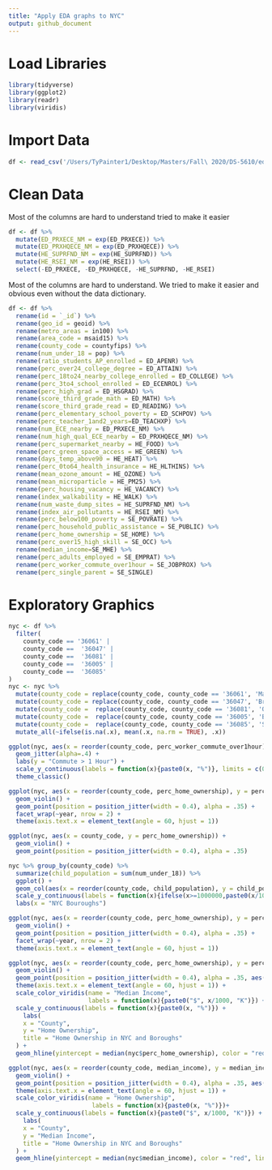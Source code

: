 ```yaml
---
title: "Apply EDA graphs to NYC"
output: github_document
---
```


# Load Libraries
```r
library(tidyverse)
library(ggplot2)
library(readr)
library(viridis)
```

# Import Data

```r
df <- read_csv('/Users/TyPainter1/Desktop/Masters/Fall\ 2020/DS-5610/eda20-team5-project/Data\ Basics/data.csv') 
```

# Clean Data

Most of the columns are hard to understand tried to make it easier
```r
df <- df %>% 
  mutate(ED_PRXECE_NM = exp(ED_PRXECE)) %>%
  mutate(ED_PRXHQECE_NM = exp(ED_PRXHQECE)) %>%
  mutate(HE_SUPRFND_NM = exp(HE_SUPRFND)) %>%
  mutate(HE_RSEI_NM = exp(HE_RSEI)) %>%
  select(-ED_PRXECE, -ED_PRXHQECE, -HE_SUPRFND, -HE_RSEI)
```

Most of the columns are hard to understand. We tried to make it easier and obvious even without the data dictionary.

```r
df <- df %>% 
  rename(id = `_id`) %>% 
  rename(geo_id = geoid) %>% 
  rename(metro_areas = in100) %>%
  rename(area_code = msaid15) %>% 
  rename(county_code = countyfips) %>%
  rename(num_under_18 = pop) %>% 
  rename(ratio_students_AP_enrolled = ED_APENR) %>%
  rename(perc_over24_college_degree = ED_ATTAIN) %>%
  rename(perc_18to24_nearby_college_enrolled = ED_COLLEGE) %>%
  rename(perc_3to4_school_enrolled = ED_ECENROL) %>%
  rename(perc_high_grad = ED_HSGRAD) %>%
  rename(score_third_grade_math = ED_MATH) %>%
  rename(score_third_grade_read = ED_READING) %>%
  rename(perc_elementary_school_poverty = ED_SCHPOV) %>% 
  rename(perc_teacher_1and2_years=ED_TEACHXP) %>% 
  rename(num_ECE_nearby = ED_PRXECE_NM) %>% 
  rename(num_high_qual_ECE_nearby = ED_PRXHQECE_NM) %>% 
  rename(perc_supermarket_nearby = HE_FOOD) %>% 
  rename(perc_green_space_access = HE_GREEN) %>%
  rename(days_temp_above90 = HE_HEAT) %>%
  rename(perc_0to64_health_insurance = HE_HLTHINS) %>%
  rename(mean_ozone_amount = HE_OZONE) %>%
  rename(mean_microparticle = HE_PM25) %>%
  rename(perc_housing_vacancy = HE_VACANCY) %>%
  rename(index_walkability = HE_WALK) %>% 
  rename(num_waste_dump_sites = HE_SUPRFND_NM) %>%
  rename(index_air_pollutants = HE_RSEI_NM) %>%
  rename(perc_below100_poverty = SE_POVRATE) %>%
  rename(perc_household_public_assistance = SE_PUBLIC) %>%
  rename(perc_home_ownership = SE_HOME) %>%
  rename(perc_over15_high_skill = SE_OCC) %>%
  rename(median_income=SE_MHE) %>%
  rename(perc_adults_employed = SE_EMPRAT) %>%
  rename(perc_worker_commute_over1hour = SE_JOBPROX) %>%
  rename(perc_single_parent = SE_SINGLE)
```

# Exploratory Graphics

```r
nyc <- df %>% 
  filter(
    county_code == '36061' |
    county_code ==  '36047' |
    county_code ==  '36081' |
    county_code ==  '36005' |
    county_code ==  '36085' 
)
nyc <- nyc %>%
  mutate(county_code = replace(county_code, county_code == '36061', 'Manhattan')) %>% 
  mutate(county_code = replace(county_code, county_code == '36047', 'Brooklyn')) %>%
  mutate(county_code =  replace(county_code, county_code == '36081', 'Queens')) %>%
  mutate(county_code =  replace(county_code, county_code == '36005', 'Bronx')) %>%
  mutate(county_code =  replace(county_code, county_code == '36085', 'Staten Island'))%>%
  mutate_all(~ifelse(is.na(.x), mean(.x, na.rm = TRUE), .x))

ggplot(nyc, aes(x = reorder(county_code, perc_worker_commute_over1hour), y = perc_worker_commute_over1hour)) +
  geom_jitter(alpha=.4) +
  labs(y = "Commute > 1 Hour") +
  scale_y_continuous(labels = function(x){paste0(x, "%")}, limits = c(0, 35)) +
  theme_classic()

ggplot(nyc, aes(x = reorder(county_code, perc_home_ownership), y = perc_home_ownership)) +
  geom_violin() +
  geom_point(position = position_jitter(width = 0.4), alpha = .35) +
  facet_wrap(~year, nrow = 2) +
  theme(axis.text.x = element_text(angle = 60, hjust = 1))

ggplot(nyc, aes(x = county_code, y = perc_home_ownership)) +
  geom_violin() +
  geom_point(position = position_jitter(width = 0.4), alpha = .35)

nyc %>% group_by(county_code) %>% 
  summarize(child_population = sum(num_under_18)) %>% 
  ggplot() +
  geom_col(aes(x = reorder(county_code, child_population), y = child_population)) +
  scale_y_continuous(labels = function(x){ifelse(x>=1000000,paste0(x/1000000, "M"), paste0(x/1000, "K"))}) +
  labs(x = "NYC Bouroughs")

ggplot(nyc, aes(x = reorder(county_code, perc_home_ownership), y = perc_home_ownership)) +
  geom_violin() +
  geom_point(position = position_jitter(width = 0.4), alpha = .35) +
  facet_wrap(~year, nrow = 2) +
  theme(axis.text.x = element_text(angle = 60, hjust = 1))
```

```r
ggplot(nyc, aes(x = reorder(county_code, perc_home_ownership), y = perc_home_ownership)) +
  geom_violin() +
  geom_point(position = position_jitter(width = 0.4), alpha = .35, aes(color = median_income)) +
  theme(axis.text.x = element_text(angle = 60, hjust = 1)) +
  scale_color_viridis(name = "Median Income",
                      labels = function(x){paste0("$", x/1000, "K")}) +
  scale_y_continuous(labels = function(x){paste0(x, "%")}) +
    labs(
    x = "County",
    y = "Home Ownership",
    title = "Home Ownership in NYC and Boroughs"
  ) +
  geom_hline(yintercept = median(nyc$perc_home_ownership), color = "red", linetype = "dashed")

ggplot(nyc, aes(x = reorder(county_code, median_income), y = median_income)) +
  geom_violin() +
  geom_point(position = position_jitter(width = 0.4), alpha = .35, aes(color = perc_home_ownership)) +
  theme(axis.text.x = element_text(angle = 60, hjust = 1)) +
  scale_color_viridis(name = "Home Ownership",
                       labels = function(x){paste0(x, "%")})+
  scale_y_continuous(labels = function(x){paste0("$", x/1000, "K")}) +
    labs(
    x = "County",
    y = "Median Income",
    title = "Home Ownership in NYC and Boroughs"
  ) +
  geom_hline(yintercept = median(nyc$median_income), color = "red", linetype = "dashed")
```

